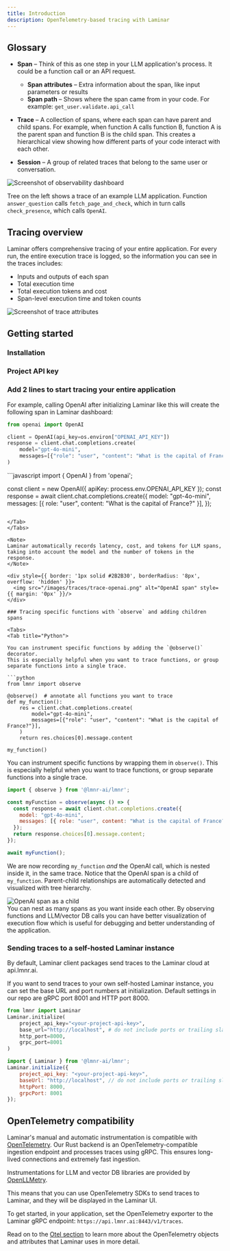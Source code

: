 ```yaml
---
title: Introduction
description: OpenTelemetry-based tracing with Laminar
---
```



## Glossary

- **Span** – Think of this as one step in your LLM application's process. It could be a function call or an API request.
  - **Span attributes** – Extra information about the span, like input parameters or results
  - **Span path** – Shows where the span came from in your code. For example: `get_user.validate.api_call`

- **Trace** – A collection of spans, where each span can have parent and child spans. For example, when function A calls function B, function A is the parent span and function B is the child span. This creates a hierarchical view showing how different parts of your code interact with each other.

- **Session** – A group of related traces that belong to the same user or conversation.

<div style={{ border: '1px solid #2B2B30', borderRadius: '8px', overflow: 'hidden' }}>
<img src="/images/traces/trace-example.png" alt="Screenshot of observability dashboard" style={{ margin: '0px' }}/>
</div>

Tree on the left shows a trace of an example LLM application. Function `answer_question` calls `fetch_page_and_check`, which in turn calls `check_presence`, which calls `OpenAI`. 

## Tracing overview

Laminar offers comprehensive tracing of your entire application.
For every run, the entire execution trace is logged, so the information you can see in the traces includes:

- Inputs and outputs of each span
- Total execution time
- Total execution tokens and cost
- Span-level execution time and token counts

<div style={{ border: '1px solid #2B2B30', borderRadius: '8px', overflow: 'hidden' }}>
<img src="/images/traces/trace-attr.png" alt="Screenshot of trace attributes" style={{ margin: '0px' }}/>
</div>

## Getting started

### Installation

<LaminarInstall />

### Project API key

<GetProjectApiKey />

### Add 2 lines to start tracing your entire application

<LaminarInitialize />

For example, calling OpenAI after initializing Laminar like this
will create the following span in Laminar dashboard:
<Tabs>
<Tab title="Python">

```python
from openai import OpenAI

client = OpenAI(api_key=os.environ["OPENAI_API_KEY"])
response = client.chat.completions.create(
    model="gpt-4o-mini",
    messages=[{"role": "user", "content": "What is the capital of France?"}],
)
```
</Tab>
<Tab title="JavaScript/TypeScript">
```javascript
import { OpenAI } from 'openai';

const client = new OpenAI({ apiKey: process.env.OPENAI_API_KEY });
const response = await client.chat.completions.create({
    model: "gpt-4o-mini",
    messages: [{ role: "user", content: "What is the capital of France?" }],
});
```

</Tab>
</Tabs>

<Note>
Laminar automatically records latency, cost, and tokens for LLM spans, taking into account the model and the number of tokens in the response.
</Note>

<div style={{ border: '1px solid #2B2B30', borderRadius: '8px', overflow: 'hidden' }}>
  <img src="/images/traces/trace-openai.png" alt="OpenAI span" style={{ margin: '0px' }}/>
</div>

### Tracing specific functions with `observe` and adding children spans

<Tabs>
<Tab title="Python">

You can instrument specific functions by adding the `@observe()` decorator.
This is especially helpful when you want to trace functions, or group
separate functions into a single trace.

```python
from lmnr import observe

@observe()  # annotate all functions you want to trace
def my_function():
    res = client.chat.completions.create(
        model="gpt-4o-mini",
        messages=[{"role": "user", "content": "What is the capital of France?"}],
    )
    return res.choices[0].message.content

my_function()
```

</Tab>
<Tab title="JavaScript/TypeScript">

You can instrument specific functions by wrapping them in `observe()`. 
This is especially helpful when you want to trace functions, or group
separate functions into a single trace.

```javascript
import { observe } from '@lmnr-ai/lmnr';

const myFunction = observe(async () => {
  const response = await client.chat.completions.create({
    model: "gpt-4o-mini",
    messages: [{ role: "user", content: "What is the capital of France?" }],
  });
  return response.choices[0].message.content;
});

await myFunction();
```

</Tab>
</Tabs>

We are now recording `my_function` *and* the OpenAI call, which is nested inside it, in the same trace. Notice that the OpenAI span is a child of `my_function`. Parent-child relationships are automatically detected and visualized with tree hierarchy.

<div style={{ border: '1px solid #2B2B30', borderRadius: '8px', overflow: 'hidden' }}>
  <img src="/images/traces/trace-observe.png" alt="OpenAI span as a child" style={{ margin: '0px' }}/>
</div>

<Tip>
You can nest as many spans as you want inside each other. By observing functions and LLM/vector DB calls you can have better visualization of execution flow which is useful for debugging and better understanding of the application.
</Tip>

### Sending traces to a self-hosted Laminar instance

By default, Laminar client packages send traces to the Laminar cloud at api.lmnr.ai.

If you want to send traces to your own self-hosted Laminar instance, you can set the base URL and port numbers at
initialization. Default settings in our repo are gRPC port 8001 and HTTP port 8000.

<Tabs>
<Tab title="Python">

```python
from lmnr import Laminar
Laminar.initialize(
    project_api_key="<your-project-api-key>",
    base_url="http://localhost", # do not include ports or trailing slash here
    http_port=8000,
    grpc_port=8001
)
```

</Tab>
<Tab title="JavaScript/TypeScript">

```javascript
import { Laminar } from '@lmnr-ai/lmnr';
Laminar.initialize({
    project_api_key: "<your-project-api-key>",
    baseUrl: "http://localhost", // do not include ports or trailing slash here
    httpPort: 8000,
    grpcPort: 8001
});
```

</Tab>
</Tabs>

## OpenTelemetry compatibility

Laminar's manual and automatic instrumentation is compatible with [OpenTelemetry](https://opentelemetry.io/docs/specs/otel/).
Our Rust backend is an OpenTelemetry-compatible ingestion endpoint and processes traces using gRPC. This ensures long-lived connections and extremely fast ingestion.

Instrumentations for LLM and vector DB libraries are provided by [OpenLLMetry](https://github.com/traceloop/openllmetry).

This means that you can use OpenTelemetry SDKs to send traces to Laminar, and they will be displayed in the Laminar UI.

To get started, in your application, set the OpenTelemetry exporter to the Laminar gRPC endpoint:
`https://api.lmnr.ai:8443/v1/traces`.

Read on to the [Otel section](/tracing/otel) to learn more about the OpenTelemetry
objects and attributes that Laminar uses in more detail.
